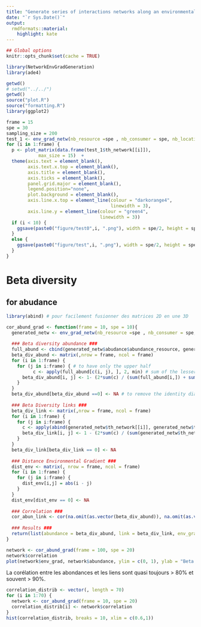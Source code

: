 ```yaml
---
title: "Generate series of interactions networks along an environmental gradient"
date: "`r Sys.Date()`"
output:
  rmdformats::material:
    highlight: kate
---
```


```r
## Global options
knitr::opts_chunk$set(cache = TRUE)
```


```r
library(NetworkEnvGradGeneration)
library(ade4)

getwd()
# setwd("../../")
getwd()
source("plot.R")
source("formatting.R")
library(ggplot2)
```


```r
frame = 15
spe = 30
sampling_size = 200
test_1 <- env_grad_netw(nb_resource =spe , nb_consumer = spe, nb_location = frame, sd_tol_env = 1, ninter = sampling_size)
for (i in 1:frame) {
  p <- plot_matrix(data.frame(test_1$th_network[[i]]), 
            max_size = 15)  +
  theme(axis.text = element_blank(),
        axis.text.x.top = element_blank(),
        axis.title = element_blank(),
        axis.ticks = element_blank(),
        panel.grid.major = element_blank(),
        legend.position="none",
        plot.background = element_blank(),
        axis.line.x.top = element_line(colour = "darkorange4",
                                       linewidth = 3),
        axis.line.y = element_line(colour = "green4",
                                   linewidth = 3))
  if (i < 10) {
    ggsave(paste0("figure/test0",i, ".png"), width = spe/2, height = spe/2)
  }
  else {
    ggsave(paste0("figure/test",i, ".png"), width = spe/2, height = spe/2)
  }
}

```


# Beta diversity

## for abudance

```r
library(abind) # pour facilement fusionner des matrices 2D en une 3D

cor_abund_grad <- function(frame = 10, spe = 10){
  generated_netw <- env_grad_netw(nb_resource =spe , nb_consumer = spe, nb_location = frame)
  
  ### Beta diversity abundance ###
  full_abund <- cbind(generated_netw$abudance$abundance_resource, generated_netw$abudance$abundance_consumer)
  beta_div_abund <- matrix(,nrow = frame, ncol = frame)
  for (i in 1:frame) {
    for (j in i:frame) { # to have only the upper half
          c <- apply(full_abund[c(i, j), ], 2, min) # sum of the lesser values in shared between both samples
      beta_div_abund[i, j] <- 1- (2*sum(c) / (sum(full_abund[i,]) + sum(full_abund[j, ]))) # sum of the abundances of both samples
    }
  }
  beta_div_abund[beta_div_abund ==0] <- NA # to remove the identity diagonal
  
  ### Beta Diversity links ###
  beta_div_link <- matrix(,nrow = frame, ncol = frame)
  for (i in 1:frame) {
    for (j in i:frame) {
      c <- apply(abind(generated_netw$th_network[[i]], generated_netw$th_network[[j]], along = 3), c(1, 2), min)
      beta_div_link[i, j] <- 1 - (2*sum(c) / (sum(generated_netw$th_network[[i]]) + sum(generated_netw$th_network[[j]])))
    }
  }
  beta_div_link[beta_div_link == 0] <- NA
  
  ### Distance Environmental Gradient ###
  dist_env <- matrix(, nrow = frame, ncol = frame)
  for (i in 1:frame) {
    for (j in i:frame) {
      dist_env[i,j] = abs(i - j)
    }
  }
  dist_env[dist_env == 0] <- NA
  
  ### Correlation ###
  cor_abun_link <- cor(na.omit(as.vector(beta_div_abund)), na.omit(as.vector(beta_div_link)), method = "pearson")
  
  ### Results ###
  return(list(abundance = beta_div_abund, link = beta_div_link, env_grad = dist_env, correlation = cor_abun_link))
}
```

```r
network <- cor_abund_grad(frame = 100, spe = 20)
network$correlation
plot(network$env_grad, network$abundance, ylim = c(0, 1), ylab = "Beta div abundance", xlab = "Distance grad env")
```
La corélation entre les abondances et les liens sont quasi toujours > 80% et souvent > 90%.

```r
correlation_distrib <- vector(, length = 70)
for (i in 1:70) {
  network <- cor_abund_grad(frame = 10, spe = 20)
  correlation_distrib[i] <- network$correlation
}
hist(correlation_distrib, breaks = 10, xlim = c(0.6,1))
```

